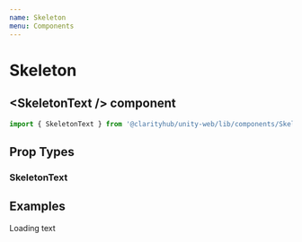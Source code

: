 ```yaml
---
name: Skeleton
menu: Components
---
```




# Skeleton


## \<SkeletonText /\> component

```js
import { SkeletonText } from '@clarityhub/unity-web/lib/components/Skeleton';
```

## Prop Types

### SkeletonText
<PropsTable of={SkeletonText} />

## Examples

<Playground>
    <Card>
        <CardHeader>
            <SkeletonText type="h2">
                Loading text
            </SkeletonText>
        </CardHeader>
        <CardBody>
            <SkeletonText width='100%' />
            <SkeletonText width='100%' />
            <SkeletonText width='100%' />
        </CardBody>
    </Card>
</Playground>
